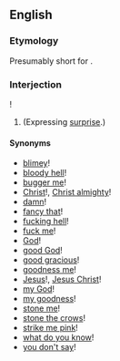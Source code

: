 ==English==
===Etymology===
Presumably short for {{term|I'll be damned}}.
===Interjection===
{{en-intj|head=[[I'll]] [[be]]}}!

# {{idiom}} (Expressing [[surprise]].)

====Synonyms====
<!--many more could be added: perhaps this is a good candidate for an extensive WikiSaurus entry, if there is not one already--><!--copied from the synonyms section at [[I'll be a monkey's uncle]]-->
*[[blimey]]! {{qualifier|UK}}
*[[bloody hell]]! {{qualifier|coarse UK slang}}
*[[bugger me]]! {{qualifier|taboo UK slang}}
*[[Christ]]!, [[Christ almighty]]!
*[[damn]]!
*[[fancy that]]!
*[[fucking hell]]! {{qualifier|taboo slang}}
*[[fuck me]]! {{qualifier|taboo slang}}
*[[God]]!
*[[good God]]!
*[[good gracious]]!
*[[goodness me]]!
*[[Jesus]]!, [[Jesus Christ]]!
*[[my God]]!
*[[my goodness]]!
*[[stone me]]!
*[[stone the crows]]!
*[[strike me pink]]!
*[[what do you know]]!
*[[you don't say]]!